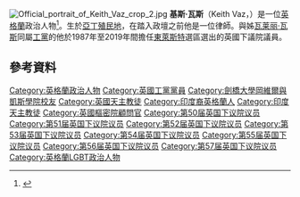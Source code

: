 [[File:Official_portrait_of_Keith_Vaz_crop_2.jpg|thumb]]
'''基斯·瓦斯'''（Keith Vaz，{{bd|1956年|11月26日}}）是一位[[英格蘭|英格蘭]]政治人物<ref>{{cite news|url=http://www.catholicherald.co.uk/news/2014/09/18/relative-of-british-mp-to-become-sri-lankas-first-saint/|title=Relative of British MP to become Sri Lanka’s first saint|work=[[Catholic_Herald|Catholic Herald]]|accessdate=19 September 2014|deadurl=yes|archiveurl=https://archive.is/20140920010333/http://www.catholicherald.co.uk/news/2014/09/18/relative-of-british-mp-to-become-sri-lankas-first-saint/|archivedate=2014年9月20日}}</ref>。生於[[亞丁殖民地|亞丁殖民地]]，在踏入政壇之前他是一位律師。與姊[[瓦莱丽·瓦斯|瓦莱丽·瓦斯]]同屬[[工黨_(英國)|工黨]]的他於1987年至2019年間擔任[[東萊斯特_(英國國會選區)|東萊斯特]]選區選出的英國下議院議員。

==參考資料==
{{Reflist}}

{{DEFAULTSORT: Vaz, Keith}}
[[Category:英格蘭政治人物|Category:英格蘭政治人物]]
[[Category:英國工黨黨員|Category:英國工黨黨員]]
[[Category:劍橋大學岡維爾與凱斯學院校友|Category:劍橋大學岡維爾與凱斯學院校友]]
[[Category:英國天主教徒|Category:英國天主教徒]]
[[Category:印度裔英格蘭人|Category:印度裔英格蘭人]]
[[Category:印度天主教徒|Category:印度天主教徒]]
[[Category:英國樞密院顧問官|Category:英國樞密院顧問官]]
[[Category:第50届英国下议院议员|Category:第50届英国下议院议员]]
[[Category:第51届英国下议院议员|Category:第51届英国下议院议员]]
[[Category:第52届英国下议院议员|Category:第52届英国下议院议员]]
[[Category:第53届英国下议院议员|Category:第53届英国下议院议员]]
[[Category:第54届英国下议院议员|Category:第54届英国下议院议员]]
[[Category:第55届英国下议院议员|Category:第55届英国下议院议员]]
[[Category:第56届英国下议院议员|Category:第56届英国下议院议员]]
[[Category:第57届英国下议院议员|Category:第57届英国下议院议员]]
[[Category:英格蘭LGBT政治人物|Category:英格蘭LGBT政治人物]]